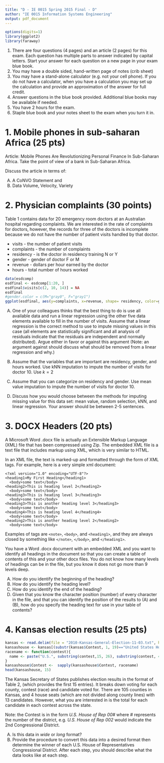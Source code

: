 ```yaml
---
title: "D - IE 0015 Spring 2015 Final - D" 
author: "IE 0015 Information Systems Engineering"
output: pdf_document
---
```


```r
options(digits=1)
library(ggplot2)
library(faraway)
```

1.  There are four questions (4 pages) and an article (2 pages) for this exam.  Each question has multiple parts to answer indicated by capital letters. Start your answer for each question on a new page in your exam blue book.
2.  You may have a double sided, hand-written page of notes (crib sheet)
3.  You may have a stand-alone calculator (e.g. not your cell phone). If you do not have a calculator, when you have a calculation you may set up the calculation and provide an approximation of the answer for full credit.
4.  Answer questions in the blue book provided. Additional blue books may be available if needed.
5.  You have 2 hours for the exam.
6.  Staple blue book and your notes sheet to the exam when you turn it in.


# 1.  Mobile phones in sub-saharan Africa (25 pts)

Article: Mobile Phones Are Revolutionizing Personal Finance In Sub-Saharan Africa.  Take the point of view of a bank in Sub-Saharan Africa.

Discuss the article in terms of:

A.  A CoNVO Statement and 
B.  Data Volume, Velocity, Variety


#  2.  Physician complaints (30 points)

Table 1 contains data for 20 emergency room doctors at an Australian hospital regarding complaints.  We are interested in the rate of complaints for doctors, however, the records for three of the doctors is incomplete because we do not have the number of patient visits handled by that doctor.

- visits - the number of patient visits
- complaints - the number of complaints
-  residency - is the doctor in residency training N or Y
- gender - gender of doctor F or M
- revenue - dollars per hour earned by the doctor
- hours - total number of hours worked

```r
data(esdcomp)
esdfinal <- esdcomp[1:20, ]
esdfinal$visits[c(2, 10, 14)] = NA
esdfinal
#gender.color = c(M="gray0", F="gray1")
ggplot(esdfinal, aes(y=complaints, x=revenue, shape= residency, color=gender)) + geom_point() + geom_jitter() + scale_color_grey(start=0.0, end=0.5) + scale_size_continuous(range = c(3,4)) + theme_bw() + ggtitle(label = "Complaints by dollars per hour earned by the doctor")
```

A.  One of your colleagues thinks that the best thing to do is use all available data and run a linear regression using the other five data elements available to fill in the number of visits. Assume that a linear regression is the correct method to use to impute missing values in this case (all elements are statistically significant and all analysis of residuals indicate that the residuals are independent and normally distributed).  Argue either in favor or against this argument (Note: an argument against should discuss what should be removed from a linear regression and why.)

B.  Assume that the variables that are important are residency, gender, and hours worked.  Use kNN imputation to impute the number of visits for doctor 10. Use $k=2$

C.  Assume that you can categorize on residency and gender.  Use mean value imputation to impute the number of visits for doctor 10.

D.  Discuss how you would choose between the methods for imputing missing value for this data set:  mean value, random selection, kNN, and linear regression.  Your answer should be between 2-5 sentences.

#  3.  DOCX Headers (20 pts)

A Microsoft Word .docx file is actually an Extensible Markup Language (XML) file that has been compressed using Zip.  The embedded XML file is a text file that includes markup using XML, which is very similar to HTML.

In an XML file, the text is marked-up and formatted through the form of XML tags. For example, here is a very simple xml document:

```
<?xml version="1.0" encoding="UTF-8"?>
<heading1>My First Heading</heading1>
  <body>some text</body>
<heading2>This is heading level 2</heading2>
  <body>some text</body>
<heading3>This is heading level 3</heading3>
  <body>some text</body>
<heading3>This is another heading level 3</heading3>
  <body>some text</body>
<heading4>This is heading level 4</heading4>
  <body>some text</body>
<heading2>This is another heading level 2</heading2>
  <body>some text</body>

```

Examples of tags are `<note>`, `<body>`, and `<heading1>`, and they are always closed by something like `</note>`, `</body>`, and `</heading1>`.

You have a Word .docx document with an embedded XML and you want to identify all headings in the document so that you can create a table of contents of this and your other docx files. You do not know how many levels of headings can be in the file, but you know it does not go more than 9 levels deep.

A.  How do you identify the beginning of the heading?
B.  How do you identify the heading level?
C.  How do you identify the end of the heading?
D.  Given that you know the character position (number) of every character in the file, and that you can identify the position of the results to (A) and (B), how do you specify the heading text for use in your table of contents?



#  4.  Kansas election results (25 pts)

```r
kansas <- read.delim(file = "2010-Kansas-General-Election-11-03.txt", header = TRUE, sep = "|")
kansashouse <- kansas[(substr(kansas$Contest, 1, 19)=="United States House"), c(1,2,3,4)]
racename <- function(contest){
  name <- paste("U.S.", substring(contest,15, 26), substring(contest, 40))
}
kansashouse$Contest <-  sapply(kansashouse$Contest, racename)
head(kansashouse, 15)
```                                         

The Kansas Secretary of States publishes election results in the format of Table 2, (which provides the first 15 entries). It breaks down voting for each county, contest (race) and candidate voted for. There are 105 counties in Kansas, and 4 house seats (which are not divided along county lines) with 13 candidates. However, what you are interested in is the total for each candidate in each contest across the state.

Note: the Contest is in the form *U.S. House of Rep 00#* where *#* represents the number of the district, e.g. *U.S. House of Rep 002* would indicate the 2nd Congressional District.

A.  Is this data in *wide* or *long* format?
B.  Provide the procedure to convert this data into a desired format then determine the winner of each U.S. House of Representatives Congressional District.  After each step, you should describe what the data looks like at each step.


